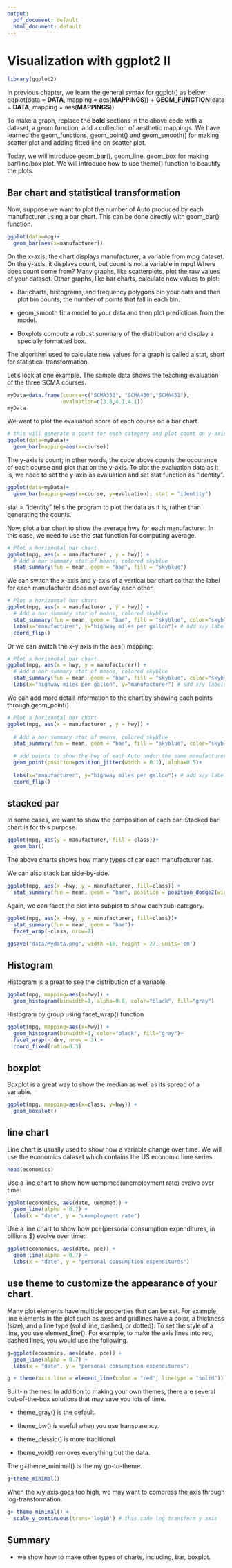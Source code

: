 ```yaml
---
output:
  pdf_document: default
  html_document: default
---
```

# Visualization with ggplot2 II 

```r
library(ggplot2)
```

In previous chapter, we learn the general syntax for ggplot() as below: 
ggplot(data = **DATA**, mapping = aes(**MAPPINGS**)) + 
  **GEOM_FUNCTION**(data = **DATA**, mapping = aes(**MAPPINGS**)) 

To make a graph, replace the **bold** sections in the above code with a dataset, a geom function, and a collection of aesthetic mappings. We have learned the geom_functions, geom_point() and geom_smooth() for making scatter plot and adding fitted line on scatter plot. 

Today, we will introduce geom_bar(), geom_line, geom_box for making bar/line/box plot. We will introduce how to use theme() function to beautify the plots. 

## Bar chart and statistical transformation
Now, suppose we want to plot the number of Auto produced by each manufacturer using a bar chart. This can be done directly with geom_bar() function.
```r
ggplot(data=mpg)+
  geom_bar(aes(x=manufacturer))   
```

On the x-axis, the chart displays manufacturer, a variable from mpg dataset. On the y-axis, it displays count, but count is not a variable in mpg! Where does count come from? Many graphs, like scatterplots, plot the raw values of your dataset. Other graphs, like bar charts, calculate new values to plot: 

* Bar charts, histograms, and frequency polygons bin your data and then plot bin counts, the number of points that fall in each bin. 

* geom_smooth fit a model to your data and then plot predictions from the model.

* Boxplots compute a robust summary of the distribution and display a specially formatted box. 

The algorithm used to calculate new values for a graph is called a stat, short for statistical transformation. 

Let's look at one example. The sample data shows the teaching evaluation of the three SCMA courses. 
```r
myData=data.frame(course=c("SCMA350", "SCMA450","SCMA451"),
                  evaluation=c(3.8,4.1,4.1))
myData
```

We want to plot the evaluation score of each course on a bar chart.
```r
# this will generate a count for each category and plot count on y-axis.
ggplot(data=myData)+
  geom_bar(mapping=aes(x=course))
```

The y-axis is count; in other words, the code above counts the occurance of each course and plot that on the y-axis. To plot the evaluation data as it is, we need to set the y-axis as evaluation and set stat function as "identity".
```r
ggplot(data=myData)+
  geom_bar(mapping=aes(x=course, y=evaluation), stat = "identity")
```

stat = "identity" tells the program to plot the data as it is, rather than generating the counts. 

Now, plot a bar chart to show the average hwy for each manufacturer. In this case, we need to use the stat function for computing average.
```r
# Plot a horizontal bar chart
ggplot(mpg, aes(x = manufacturer , y = hwy)) +
  # Add a bar summary stat of means, colored skyblue
  stat_summary(fun = mean, geom = "bar", fill = "skyblue") 
```

We can switch the x-axis and y-axis of a vertical bar chart so that the label for each manufacturer does not overlay each other.
```r
# Plot a horizontal bar chart
ggplot(mpg, aes(x = manufacturer , y = hwy)) +
  # Add a bar summary stat of means, colored skyblue
  stat_summary(fun = mean, geom = "bar", fill = "skyblue", color="skyblue") +
  labs(x="manufacturer", y="highway miles per gallon")+ # add x/y labels
  coord_flip()
```

Or we can switch the x-y axis in the aes() mapping:
```r
# Plot a horizontal bar chart
ggplot(mpg, aes(x = hwy, y = manufacturer)) +
  # Add a bar summary stat of means, colored skyblue
  stat_summary(fun = mean, geom = "bar", fill = "skyblue", color="skyblue") +
  labs(x="highway miles per gallon", y="manufacturer") # add x/y labels
```

We can add more detail information to the chart by showing each points through geom_point()
```r
# Plot a horizontal bar chart
ggplot(mpg, aes(x = manufacturer , y = hwy)) +
  
  # Add a bar summary stat of means, colored skyblue
  stat_summary(fun = mean, geom = "bar", fill = "skyblue", color="skyblue", alpha=0.3)+

  # add points to show the hwy of each Auto under the same manufacturer
  geom_point(position=position_jitter(width = 0.1), alpha=0.5)+
  
  labs(x="manufacturer", y="highway miles per gallon")+ # add x/y labels
  coord_flip()
```

## stacked par
In some cases, we want to show the composition of each bar. Stacked bar chart is for this purpose. 
```r
ggplot(mpg, aes(y = manufacturer, fill = class))+
  geom_bar()
```

The above charts shows how many types of car each manufacturer has.

We can also stack bar side-by-side.
```r
ggplot(mpg, aes(x =hwy, y = manufacturer, fill=class)) +
  stat_summary(fun = mean, geom = "bar", position = position_dodge2(width = 4, preserve = "single"))
```

Again, we can facet the plot into subplot to show each sub-category.
```r
ggplot(mpg, aes(x =hwy, y = manufacturer, fill=class))+
  stat_summary(fun = mean, geom = "bar")+
  facet_wrap(~class, nrow=7)

ggsave("data/Mydata.png", width =10, height = 27, units='cm')
```


## Histogram 
Histogram is a great to see the distribution of a variable.
```r
ggplot(mpg, mapping=aes(x=hwy)) +
  geom_histogram(binwidth=1, alpha=0.8, color="black", fill="gray")
```

Histogram by group using facet_wrap() function
```r
ggplot(mpg, mapping=aes(x=hwy)) +
  geom_histogram(binwidth=1, color="black", fill="gray")+
  facet_wrap(~ drv, nrow = 3) +
  coord_fixed(ratio=0.3)
```


## boxplot
Boxplot is a great way to show the median as well as its spread of a variable.
```r
ggplot(mpg, mapping=aes(x=class, y=hwy)) + 
  geom_boxplot() 
```


## line chart
Line chart is usually used to show how a variable change over time. 
We will use the economics dataset which contains the US economic time series.

```r
head(economics)
```

Use a line chart to show how uempmed(unemployment rate) evolve over time:
```r
ggplot(economics, aes(date, uempmed)) +
  geom_line(alpha = 0.7) +
  labs(x = "date", y = "unemployment rate")
```

Use a line chart to show how pce(personal consumption expenditures, in billions $) evolve over time: 
```r
ggplot(economics, aes(date, pce)) +
  geom_line(alpha = 0.7) +
  labs(x = "date", y = "personal consumption expenditures")
```

## use theme to customize the appearance of your chart.
Many plot elements have multiple properties that can be set. For example, line elements in the plot such as axes and gridlines have a color, a thickness (size), and a line type (solid line, dashed, or dotted). To set the style of a line, you use element_line(). For example, to make the axis lines into red, dashed lines, you would use the following.
```r
g=ggplot(economics, aes(date, pce)) +
  geom_line(alpha = 0.7) +
  labs(x = "date", y = "personal consumption expenditures")

g + theme(axis.line = element_line(color = "red", linetype = "solid"))
```

Built-in themes: In addition to making your own themes, there are several out-of-the-box solutions that may save you lots of time.

* theme_gray() is the default.

* theme_bw() is useful when you use transparency.

* theme_classic() is more traditional.

* theme_void() removes everything but the data.

The g+theme_minimal() is the my go-to-theme. 
```r
g+theme_minimal() 
```

When the x/y axis goes too high, we may want to compress the axis through log-transformation. 
```r
g+ theme_minimal() +
  scale_y_continuous(trans='log10') # this code log transform y axis
```

## Summary

- we show how to make other types of charts, including, bar, boxplot.
